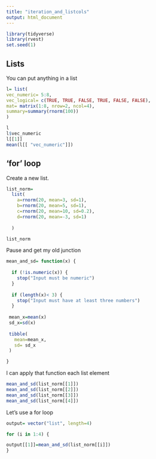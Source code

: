```yaml
---
title: "iteration_and_listcols"
output: html_document
---
```


```r
library(tidyverse)
library(rvest)
set.seed(1)
```

## Lists

You can put anything in a list

```r
l= list(
vec_numeric= 5:8,
vec_logical= c(TRUE, TRUE, FALSE, TRUE, FALSE, FALSE),
mat= matrix(1:8, nrow=2, ncol=4),
summary=summary(rnorm(100))
)
```

```r
l
l$vec_numeric
l[[1]]
mean(l[[ "vec_numeric"]])
```

## 'for' loop

Create a new list.

```r
list_norm=
  list(
    a=rnorm(20, mean=3, sd=1),
    b=rnorm(20, mean=5, sd=1),
    c=rnorm(20, mean=10, sd=0.2),
    d=rnorm(20, mean=-3, sd=1)
    
  )
```

```r
list_norm
```

Pause and get my old junction

```r
mean_and_sd= function(x) {
  
  if (!is.numeric(x)) {
    stop("Input must be numeric")
  }
  
  if (length(x)< 3) {
    stop("Input must have at least three numbers")
  }
     
 mean_x=mean(x)
 sd_x=sd(x)
 
 tibble(
   mean=mean_x,
   sd= sd_x
 )

}
```
I can apply that function each list element
```r
mean_and_sd(list_norm[[1]])
mean_and_sd(list_norm[[2]])
mean_and_sd(list_norm[[3]])
mean_and_sd(list_norm[[4]])

```
Let's use a for loop

```r
output= vector("list", length=4)

for (i in 1:4) {

output[[1]]=mean_and_sd(list_norm[[i]])
}
```

